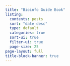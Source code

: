 ```yaml
---
title: "Bioinfo Guide Book"
listing:
  contents: posts
  sort: "date desc"
  type: default
  categories: true
  sort-ui: true
  filter-ui: true
  page-size: 25
page-layout: full
title-block-banner: true
---
```


